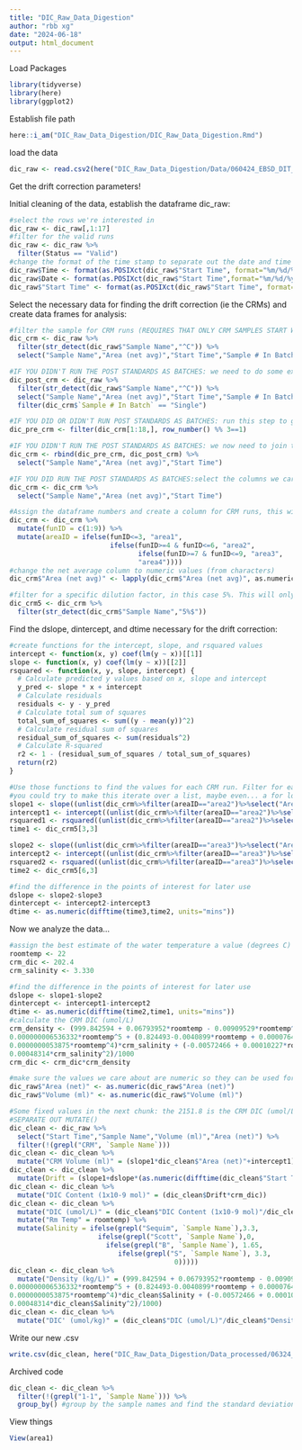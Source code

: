 ```yaml
---
title: "DIC_Raw_Data_Digestion"
author: "rbb xg"
date: "2024-06-18"
output: html_document
---
```

Load Packages
```r
library(tidyverse)
library(here)
library(ggplot2)
```
Establish file path
```r
here::i_am("DIC_Raw_Data_Digestion/DIC_Raw_Data_Digestion.Rmd")
```
load the data
```r
dic_raw <- read.csv2(here("DIC_Raw_Data_Digestion/Data/060424_EBSD_DIT_Day1_DIC.csv"),check.names = F)
```
Get the drift correction parameters!

Initial cleaning of the data, establish the dataframe dic_raw:
```r
#select the rows we're interested in
dic_raw <- dic_raw[,1:17]
#filter for the valid runs
dic_raw <- dic_raw %>%
  filter(Status == "Valid")
#change the format of the time stamp to separate out the date and time
dic_raw$Time <- format(as.POSIXct(dic_raw$"Start Time", format="%m/%d/%y %H:%M:%S"),"%H:%M:%S")
dic_raw$Date <- format(as.POSIXct(dic_raw$"Start Time",format="%m/%d/%y %H:%M:%S"),"%m-%d-%y")
dic_raw$"Start Time" <- format(as.POSIXct(dic_raw$"Start Time", format="%m/%d/%y %H:%M:%S"),"%Y-%m-%d %H:%M:%S")
```
Select the necessary data for finding the drift correction (ie the CRMs) and create data frames for analysis:
```r
#filter the sample for CRM runs (REQUIRES THAT ONLY CRM SAMPLES START WITH A C) and select the columns we'll be working with
dic_crm <- dic_raw %>%
  filter(str_detect(dic_raw$"Sample Name","^C")) %>%
  select("Sample Name","Area (net avg)","Start Time","Sample # In Batch")

#IF YOU DIDN'T RUN THE POST STANDARDS AS BATCHES: we need to do some extra work to get only the CRM timestamps we care about by selecting the single runs separately, then joining the pre and post crm dataframes. If you ran the post standards as a batch, ignore this step and just use the next step
dic_post_crm <- dic_raw %>%
  filter(str_detect(dic_raw$"Sample Name","^C")) %>%
  select("Sample Name","Area (net avg)","Start Time","Sample # In Batch") %>%
  filter(dic_crm$`Sample # In Batch` == "Single")

#IF YOU DID OR DIDN'T RUN POST STANDARDS AS BATCHES: run this step to get every third timestamp for batch runs of CRMs. Depending on the number of batches, you will have to adjust the number you're selecting (could be all). Use this if you ran all your standards as batches, for the rest of the code to work change the name to dic_crm
dic_pre_crm <- filter(dic_crm[1:18,], row_number() %% 3==1)

#IF YOU DIDN'T RUN THE POST STANDARDS AS BATCHES: we now need to join the pre- and post- crm dataframes into one, and select the columns we care about
dic_crm <- rbind(dic_pre_crm, dic_post_crm) %>%
  select("Sample Name","Area (net avg)","Start Time")

#IF YOU DID RUN THE POST STANDARDS AS BATCHES:select the columns we care about
dic_crm <- dic_crm %>%
  select("Sample Name","Area (net avg)","Start Time")

#Assign the dataframe numbers and create a column for CRM runs, this will help if we have multiple dilutions
dic_crm <- dic_crm %>%
  mutate(funID = c(1:9)) %>%
  mutate(areaID = ifelse(funID<=3, "area1",
                         ifelse(funID>=4 & funID<=6, "area2",
                                ifelse(funID>=7 & funID<=9, "area3",
                                "area4"))))
#change the net average column to numeric values (from characters)
dic_crm$"Area (net avg)" <- lapply(dic_crm$"Area (net avg)", as.numeric)

#filter for a specific dilution factor, in this case 5%. This will only work if the 5% is at the end of the CRM sample name
dic_crm5 <- dic_crm %>%
  filter(str_detect(dic_crm$"Sample Name","5%$"))
```
Find the dslope, dintercept, and dtime necessary for the drift correction:
```r
#create functions for the intercept, slope, and rsquared values
intercept <- function(x, y) coef(lm(y ~ x))[[1]]
slope <- function(x, y) coef(lm(y ~ x))[[2]]
rsquared <- function(x, y, slope, intercept) {
  # Calculate predicted y values based on x, slope and intercept
  y_pred <- slope * x + intercept
  # Calculate residuals
  residuals <- y - y_pred
  # Calculate total sum of squares
  total_sum_of_squares <- sum((y - mean(y))^2)
  # Calculate residual sum of squares
  residual_sum_of_squares <- sum(residuals^2)
  # Calculate R-squared
  r2 <- 1 - (residual_sum_of_squares / total_sum_of_squares)
  return(r2)
}

#Use those functions to find the values for each CRM run. Filter for each different CRM run (they should be noted by different areaIDs, as specified in the chunck above). Make sure to remember which slope and intercept go with the dilution and pre- post- crm run
#you could try to make this iterate over a list, maybe even... a for loop?
slope1 <- slope((unlist(dic_crm%>%filter(areaID=="area2")%>%select("Area (net avg)"))),c(1.2,1.5,1.8))  
intercept1 <- intercept((unlist(dic_crm%>%filter(areaID=="area2")%>%select("Area (net avg)"))),c(1.2,1.5,1.8))
rsquared1 <- rsquared((unlist(dic_crm%>%filter(areaID=="area2")%>%select("Area (net avg)"))),c(1.2,1.5,1.8), slope2,intercept2)
time1 <- dic_crm5[3,3]

slope2 <- slope((unlist(dic_crm%>%filter(areaID=="area3")%>%select("Area (net avg)"))),c(1.2,1.5,1.8))  
intercept2 <- intercept((unlist(dic_crm%>%filter(areaID=="area3")%>%select("Area (net avg)"))),c(1.2,1.5,1.8))
rsquared2 <- rsquared((unlist(dic_crm%>%filter(areaID=="area3")%>%select("Area (net avg)"))),c(1.2,1.5,1.8), slope3,intercept3)
time2 <- dic_crm5[6,3]

#find the difference in the points of interest for later use
dslope <- slope2-slope3
dintercept <- intercept2-intercept3
dtime <- as.numeric(difftime(time3,time2, units="mins"))
```
Now we analyze the data...
```r
#assign the best estimate of the water temperature a value (degrees C)
roomtemp <- 22
crm_dic <- 202.4
crm_salinity <- 3.330

#find the difference in the points of interest for later use
dslope <- slope1-slope2
dintercept <- intercept1-intercept2
dtime <- as.numeric(difftime(time2,time1, units="mins"))
#calculate the CRM DIC (umol/L)
crm_density <- (999.842594 + 0.06793952*roomtemp - 0.00909529*roomtemp^2 + 0.0001001685*roomtemp^3 -0.000001120083*roomtemp^4 +
0.000000006536332*roomtemp^5 + (0.824493-0.0040899*roomtemp + 0.000076438*roomtemp^2 - 0.00000082467*roomtemp^3 +
0.0000000053875*roomtemp^4)*crm_salinity + (-0.00572466 + 0.00010227*roomtemp - 0.0000016546*roomtemp^2)*crm_salinity^1.5 +
0.00048314*crm_salinity^2)/1000
crm_dic <- crm_dic*crm_density

#make sure the values we care about are numeric so they can be used for later calculations
dic_raw$"Area (net)" <- as.numeric(dic_raw$"Area (net)")
dic_raw$"Volume (ml)" <- as.numeric(dic_raw$"Volume (ml)")

#Some fixed values in the next chunk: the 2151.8 is the CRM DIC (umol/L) listed on the excel. Salinity is the known salinity, this code is specific to our project and our labeling scheme. Each line is separate because it relies on having the dataframe from the former line.
#SEPARATE OUT MUTATE()
dic_clean <- dic_raw %>%
  select("Start Time","Sample Name","Volume (ml)","Area (net)") %>%
  filter(!(grepl("CRM", `Sample Name`)))
dic_clean <- dic_clean %>%  
  mutate("CRM Volume (ml)" = (slope1*dic_clean$"Area (net)"+intercept1))
dic_clean <- dic_clean %>%
  mutate(Drift = (slope1+dslope*(as.numeric(difftime(dic_clean$"Start Time",time1, units="mins")))/dtime)*dic_clean$"Area (net)"+(intercept1+dintercept*(as.numeric(difftime(dic_clean$"Start Time",time1, units="mins")))/dtime))
dic_clean <- dic_clean %>%
  mutate("DIC Content (1x10-9 mol)" = (dic_clean$Drift*crm_dic))
dic_clean <- dic_clean %>%
  mutate("DIC (umol/L)" = (dic_clean$"DIC Content (1x10-9 mol)"/dic_clean$"Volume (ml)")) %>%
  mutate("Rm Temp" = roomtemp) %>%
  mutate(Salinity = ifelse(grepl("Sequim", `Sample Name`),3.3,
                      ifelse(grepl("Scott", `Sample Name`),0,
                        ifelse(grepl("B", `Sample Name`), 1.65,
                           ifelse(grepl("S", `Sample Name`), 3.3,
                                         0))))) 
dic_clean <- dic_clean %>%
  mutate("Density (kg/L)" = (999.842594 + 0.06793952*roomtemp - 0.00909529*roomtemp^2 + 0.0001001685*roomtemp^3 -0.000001120083*roomtemp^4 +
0.000000006536332*roomtemp^5 + (0.824493-0.0040899*roomtemp + 0.000076438*roomtemp^2 - 0.00000082467*roomtemp^3 +
0.0000000053875*roomtemp^4)*dic_clean$Salinity + (-0.00572466 + 0.00010227*roomtemp - 0.0000016546*roomtemp^2)*dic_clean$Salinity^1.5 +
0.00048314*dic_clean$Salinity^2)/1000) 
dic_clean <- dic_clean %>%
  mutate("DIC' (umol/kg)" = (dic_clean$"DIC (umol/L)"/dic_clean$"Density (kg/L)"))
```
Write our new .csv
```r
write.csv(dic_clean, here("DIC_Raw_Data_Digestion/Data_processed/06324_EBSD_DIT_Day1_DIC_processed.csv"), row.names=FALSE)
```

Archived code
```r
dic_clean <- dic_clean %>%
  filter(!(grepl("1-1", `Sample Name`))) %>%
  group_by() #group by the sample names and find the standard deviation
```

View things
```r
View(area1)
```
